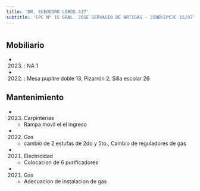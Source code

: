 ```yaml
---
title: 'DR. ELEODORO LOBOS 437'
subtitle: 'EPC N° 15 GRAL. JOSE GERVASIO DE ARTIGAS - JINB(EPCJC 15/07°)LA VELETA DE CABALLITO'
---
```


#


## Mobiliario

*  (2023) : NA 1 

*  (2022) : Mesa pupitre doble 13, Pizarrón 2, Silla escolar 26 





## Mantenimiento

*  (2023) Carpinterías 
    + Rampa movil el el ingreso

*  (2022) Gas 
    + cambio de 2 estufas de 2do y 5to., Cambio de reguladores de gas

*  (2021) Electricidad 
    + Colocacion de 6 purificadores

*  (2021) Gas 
    + Adecuacion de instalacion de gas



